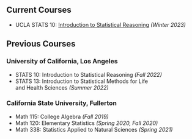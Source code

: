 ## Current Courses

- UCLA STATS 10: [Introduction to Statistical Reasoning](/ucla-stats10/) *(Winter 2023)* 

## Previous Courses

### University of California, Los Angeles

- STATS 10: Introduction to Statistical Reasoning
*(Fall 2022)*
- STATS 13: Introduction to Statistical Methods for Life \
and Health Sciences *(Summer 2022)*

### California State University, Fullerton

- Math 115: College Algebra *(Fall 2019)*
- Math 120: Elementary Statistics *(Spring 2020, Fall 2020)*
- Math 338: Statistics Applied to Natural Sciences *(Spring 2021)*